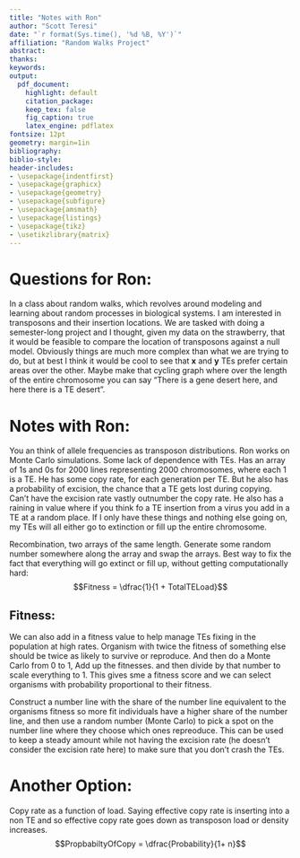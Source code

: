 ```yaml
---
title: "Notes with Ron"
author: "Scott Teresi"
date: "`r format(Sys.time(), '%d %B, %Y')`"
affiliation: "Random Walks Project"
abstract:
thanks:
keywords:
output:
  pdf_document:
    highlight: default
    citation_package:
    keep_tex: false
    fig_caption: true
    latex_engine: pdflatex
fontsize: 12pt
geometry: margin=1in
bibliography:
biblio-style:
header-includes:
- \usepackage{indentfirst}
- \usepackage{graphicx}
- \usepackage{geometry}
- \usepackage{subfigure}
- \usepackage{amsmath}
- \usepackage{listings}
- \usepackage{tikz}
- \usetikzlibrary{matrix}
---
```


\vspace{0.25in}
# Questions for Ron:

In a class about random walks, which revolves around modeling and learning about random processes in biological systems. I am interested in transposons and their insertion locations. We are tasked with doing a semester-long project and I thought, given my data on the strawberry, that it would be feasible to compare the location of transposons against a null model. Obviously things are much more complex than what we are trying to do, but at best I think it would be cool to see that **x** and **y** TEs prefer certain areas over the other. Maybe make that cycling graph where over the length of the entire chromosome you can say "There is a gene desert here, and here there is a TE desert".


# Notes with Ron:
You an think of allele frequencies as transposon distributions. Ron works on Monte Carlo simulations. Some lack of dependence with TEs. Has an array of 1s and 0s for 2000 lines representing 2000 chromosomes, where each 1 is a TE. He has some copy rate, for each generation per TE. But he also has a probability of excision, the chance that a TE gets lost during copying. Can't have the excision rate vastly outnumber the copy rate. He also has a raining in value where if you think fo a TE insertion from a virus you add in a TE at a random place. If I only have these things and nothing else going on, my TEs will all either go to extinction or fill up the entire chromosome.

Recombination, two arrays of the same length. Generate some random number somewhere along the array and swap the arrays. Best way to fix the fact that everything will go extinct or fill up, without getting computationally hard: $$Fitness = \dfrac{1}{1 + TotalTELoad}$$

## Fitness:

We can also add in a fitness value to help manage TEs fixing in the population at high rates. Organism with twice the fitness of something else should be twice as likely to survive or reproduce. And then do a Monte Carlo from 0 to 1, Add up the fitnesses. and then divide by that number to scale everything to 1. This gives sme a fitness score and we can select organisms with probability proportional to their fitness.

Construct a number line with the share of the number line equivalent to the organisms fitness so more fit individuals have a higher share of the number line, and then use a random number (Monte Carlo) to pick a spot on the number line where they choose which ones repreoduce. This can be used to keep a steady amount while not having the excision rate (he doesn't consider the excision rate here) to make sure that you don't crash the TEs.

# Another Option:
Copy rate as a function of load. Saying effective copy rate is inserting into a non TE and so effective copy rate goes down as transposon load or density increases. $$PropbabiltyOfCopy = \dfrac{Probability}{1+ n}$$


